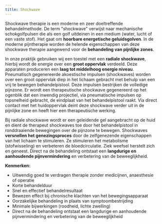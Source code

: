 ```yaml
---
title: Shockwave
---
```


Shockwave therapie is een moderne en zeer doeltreffende behandelmethode. De term "shockwave" verwijst naar mechanische schokgolfpulsen die als een golf uitdeinen in een medium (water, lucht of een vaste stof). Het gaat om **hoorbare energetische geluidsgolven**. In de moderne pijntherapie worden de helende eigenschappen van deze shockwave therapie aangewend voor de **behandeling van pijnlijke zones**.

In onze praktijk gebruiken wij een toestel met een **radiale shockwave**, hierbij wordt de energie over een **groot oppervlak** verdeeld. Deze apparaten produceren een **laag tot middelhoog energie niveau**. Pneumatisch gegenereerde akoestische impulsen (shockwaves) worden over een groot oppervlak diep in het lichaam gebracht met behulp van een vrij te bewegen behandelpistool. Deze impulsen bestrijken de volledige pijnzone. Er wordt een therapeutische shockwave gegenereerd op het ogenblik dat een inwendig projectiel, via pneumatische impulsen op topsnelheid gebracht, de eindplaat van het behandelpistool raakt. Via direct contact met het huidoppervlak deint deze shockwave verder uit in de pijnlijke zone en heeft hier een therapeutische werking.

Bij radiale shockwave wordt er een geleidende gel aangebracht op de huid en dient de therapeut shockwaves toe door het behandelpistool in ronddraaiende bewegingen over de pijnzone te bewegen.
Shockwaves **versnellen het genezingsproces** door de zelfgenezende eigenschappen van het lichaam te stimuleren. Ze stimuleren het metabolisme (stofwisseling) en verbeteren de bloedcirculatie. Ziek weefsel herstelt zich en geneest. Direct na de behandeling ontstaat een **langdurige en aanhoudende pijnvermindering** en verbetering van de beweeglijkheid.

**Kenmerken:**

- Uitwendig goed te verdragen therapie zonder medicijnen, anaesthesie of operatie
- Korte behandelduur
- Snel en effectief behandelresultaat
- Bewezen effect bij chronische klachten van het bewegingsapparaat
- Oorzakelijke behandeling in plaats van symptoombestrijding
- Minimale bijwerkingen (roodheid, lichte zwelling)
- Direct na de behandeling ontstaat een langdurige en aanhoudende pijnvermindering en verbetering van de beweeglijkheid
